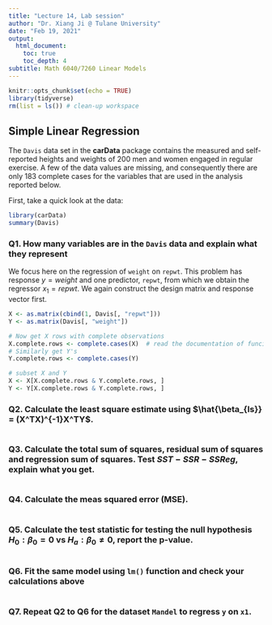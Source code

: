 ```yaml
---
title: "Lecture 14, Lab session"
author: "Dr. Xiang Ji @ Tulane University"
date: "Feb 19, 2021"
output:
  html_document:
    toc: true
    toc_depth: 4  
subtitle: Math 6040/7260 Linear Models
---
```


```r
knitr::opts_chunk$set(echo = TRUE)
library(tidyverse)
rm(list = ls()) # clean-up workspace
```

## Simple Linear Regression

The `Davis` data set in the **carData** package contains the measured and self-reported heights and weights of 200 men and women engaged in regular exercise.  A few of the data values are missing, and consequently there are only 183 complete cases for the variables that are used in the analysis reported below.

First, take a quick look at the data:

```r
library(carData)
summary(Davis)
```

### Q1. How many variables are in the `Davis` data and explain what they represent


We focus here on the regression of `weight` on `repwt`.  This problem has response $y=weight$ and one predictor, `repwt`, from which we obtain the regressor $x_1=repwt$.  We again construct the design matrix and response vector first.

```r
X <- as.matrix(cbind(1, Davis[, "repwt"]))
Y <- as.matrix(Davis[, "weight"])

# Now get X rows with complete observations
X.complete.rows <- complete.cases(X)  # read the documentation of funciton complete.cases()
# Similarly get Y's
Y.complete.rows <- complete.cases(Y)

# subset X and Y 
X <- X[X.complete.rows & Y.complete.rows, ]
Y <- Y[X.complete.rows & Y.complete.rows, ]
```

### Q2.  Calculate the least square estimate using $\hat{\beta_{ls}} = (X^TX)^{-1}X^TY$.

```r

```

### Q3. Calculate the total sum of squares, residual sum of squares and regression sum of squares.  Test $SST - SSR - SSReg$, explain what you get.

```r

```

### Q4. Calculate the meas squared error (MSE).

```r

```

### Q5. Calculate the test statistic for testing the null hypothesis $H_0: \beta_0 = 0$ vs $H_a: \beta_0 \ne 0$, report the p-value.

```r

```

### Q6. Fit the same model using `lm()` function and check your calculations above

```r

```

### Q7. Repeat Q2 to Q6 for the dataset `Mandel` to regress `y` on `x1`.

```r

```
